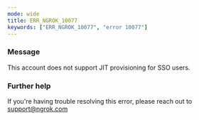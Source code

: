 ```yaml
---
mode: wide
title: ERR_NGROK_10077
keywords: ["ERR_NGROK_10077", "error 10077"]
---
```



### Message

This account does not support JIT provisioning for SSO users.

<ErrorDetails />

### Further help

If you're having trouble resolving this error, please reach out to [support@ngrok.com](mailto:support@ngrok.com?subject=Help%20with%20ERR_NGROK_10077)
